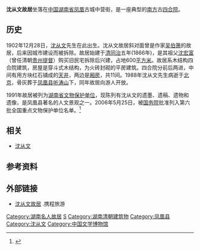 {{文物保护单位
| 级别 = 全国
| 图片 = 
| 名称 = 沈从文故居
| 编号 = 6-1003
| 分类 = 古建筑
| 时代 = [[清朝|清朝]]
| 所在 = [[湖南省|湖南省]][[凤凰县|凤凰县]]
| 登录 = 2006年
| Cat = 湖南全国重点文物保护单位
}}
'''沈从文故居'''坐落在[[中国|中国]][[湖南省|湖南省]][[凤凰县|凤凰]]古城中营街，是一座典型的[[南方|南方]]古[[四合院|四合院]]。

==历史==
1902年12月28日，[[沈从文|沈从文]]先生在此出生。沈从文故居斜对面曾是作家[[吴伯箫|吴伯箫]]的故居，后来因城市建设而被拆除。故居始建于[[清朝|清]][[同治|同治]]五年(1866年)，是其祖父[[沈宏富|沈宏富]]（曾任清朝[[贵州|贵州]][[提督|提督]]）购买旧民宅拆除后兴建，占地600[[平方米|平方米]]。故居系木结构四合院建筑，房屋是穿斗式木结构，为火砖封砌的平房建筑。四合院分前后两进，中间有用方块红石铺成的[[天井|天井]]，两边是[[厢房|厢房]]，共11间。1988年沈从文先生病逝于[[北京|北京]]，骨灰葬于[[凤凰县|凤凰县]][[听涛山|听涛山]]下，同年故居向游人开放。

1991年故居被列为[[湖南省文物保护单位|湖南省文物保护单位]]，现陈列有沈从文的遗墨、遗稿、遗物和遗像，是凤凰县著名的人文景观之一。2006年5月25日，被[[中华人民共和国国务院|国务院]]批准列入第六批全国重点文物保护单位名单。<ref >{{cite web |url=http://www.zjjta.com/jingdian/fenghuang-76987.html |language= |title=沈从文故居 |publisher=张家界海外国际旅行社 |date=2015-06-11 |accessdate= |archive-url=https://web.archive.org/web/20161025120805/http://www.zjjta.com/jingdian/fenghuang-76987.html |archive-date=2016-10-25 |dead-url=yes }}</ref>

== 相关 ==
* [[沈从文|沈从文]]

== 参考资料 ==
{{reflist}}

== 外部链接 ==
*[http://piao.ctrip.com/dest/t18717.html 沈从文故居] {{Wayback|url=http://piao.ctrip.com/dest/t18717.html |date=20161025122127 }}.携程旅游

{{湖南全国重点文物保护单位}}
[[Category:湖南名人故居|Category:湖南名人故居]]
[[Category:湘西文物保护单位|S]]
[[Category:湖南清朝建筑物|Category:湖南清朝建筑物]]
[[Category:凤凰县|Category:凤凰县]]
[[Category:沈从文|Category:沈从文]]
[[Category:中国文学博物馆|Category:中国文学博物馆]]